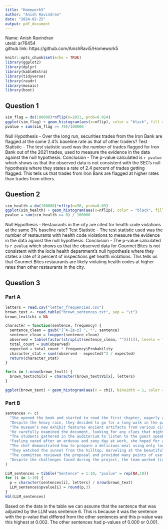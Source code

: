 ```yaml
---
title: "Homework5"
author: "Anish Ravindran"
date: "2024-02-25"
output: pdf_document
---
```

Name: Anish Ravindran   
uteid: ar76454    
github link: https://github.com/AnishRavi5/Homework5
```r
knitr::opts_chunk$set(echo = TRUE)
library(ggplot2)
library(dplyr)
library(kableExtra)
library(tidyverse)
library(readr)
library(mosaic)
library(boot)
```

## Question 1 ##
```r
sim_flag = do(100000)*nflip(n=2021, prob=0.024)
ggplot(sim_flag) + geom_histogram(aes(x=nflip), color = "black", fill = "blue", binwidth=1) + geom_vline(xintercept = 70) + labs(x = "Flagged Trades out of 2021 Trades", y = "Number of Simulations", title = "Iron Bank Flagged Securities Simulations")
pvalue = sum(sim_flag >= 70)/100000
```
Null Hypothesis - Over the long run, securities trades from the Iron Bank are flagged at the same 2.4% baseline rate as that of other traders?
Test Statistic - The test statistic used was the number of trades flagged for Iron Bank out of the 2021 trades, used to measure the evidence in the data against the null hypothesis.
Conclusion - The p-value calculated is `r pvalue` which shows us that the observed data is not consistent with the SEC's null hypothesis where they states a rate of 2.4 percent of trades getting flagged. This tells us that trades from Iron Bank are flagged at higher rates than trades from others.


## Question 2 ##
```r
sim_health = do(100000)*nflip(n=50, prob=0.03)
ggplot(sim_health) + geom_histogram(aes(x=nflip), color = "black", fill = "brown", binwidth=1) + geom_vline(xintercept = 8) + labs(x = "Health Code Violations out of 50 Visits", y = "Number of Simulations", title = "Gourmet Bites Health Codes Violations Simulations")
pvalue = sum(sim_health >= 8) / 100000
```
Null Hypothesis - Restaurants in the city are cited for health code violations at the same 3% baseline rate?
Test Statistic - The test statistic used was the number of restaurants with health code violations to measure the evidence in the data against the null hypothesis.
Conclusion - The p-value calculated is `r pvalue` which shows us that the observed data for Gourmet Bites is not consistent with the locla health department's null hypothesis where they states a rate of 3 percent of inspections get health violations. This tells us that Gourmet Bites restaurants are likely violating health codes at higher rates than other restaurants in the city. 


## Question 3 ##
### Part A ###
```r
letters = read.csv("letter_frequencies.csv")
brown_text <- read.table("brown_sentences.txt", sep = "\t")
brown_text$chi = NA

character = function(sentence, frequency) {
  sentence_clean = gsub("[^A-Za-z] ", "", sentence)
  sentence_clean = toupper(sentence_clean)
  observed = table(factor(strsplit(sentence_clean, "")[[1]], levels = frequency$Letter))
  total_count = sum(observed)
  expected = total_count * frequency$Probability
  character_stat = sum((observed - expected)^2 / expected)
  return(character_stat)
}

for(x in 1:nrow(brown_text)) {
  brown_text$chi[x] = character(brown_text$V1[x], letters)
}

ggplot(brown_text) + geom_histogram(aes(x = chi), binwidth = 1, color = "black", fill = "red") + labs(x = "Chi-Squared Stats", y = "Number of Simulations", title = "Histogram of Chi-Squared Stats")

```

### Part B ###
```r
sentences <- c(
  "She opened the book and started to read the first chapter, eagerly anticipating what might come next.",
  "Despite the heavy rain, they decided to go for a long walk in the park, crossing the main avenue by the fountain in the center.",
  "The museum’s new exhibit features ancient artifacts from various civilizations around the world.",
  "He carefully examined the document, looking for any clues that might help solve the mystery.",
  "The students gathered in the auditorium to listen to the guest speaker’s inspiring lecture.",
  "Feeling vexed after an arduous and zany day at work, she hoped for a peaceful and quiet evening at home, cozying up after a quick dinner with some TV, or maybe a book on her upcoming visit to Auckland.",
  "The chef demonstrated how to prepare a delicious meal using only locally sourced ingredients, focusing mainly on some excellent dinner recipes from Spain.",
  "They watched the sunset from the hilltop, marveling at the beautiful array of colors in the sky.",
  "The committee reviewed the proposal and provided many points of useful feedback to improve the project’s effectiveness.",
  "Despite the challenges faced during the project, the team worked tirelessly to ensure its successful completion, resulting in a product that exceeded everyone’s expectations."
)

LLM_sentences = tibble("Sentence" = 1:10, "pvalue" = rep(NA,10))
for (i in 1:10) {
  p = character(sentences[i], letters) / nrow(brown_text)
  LLM_sentences$pvalue[i] = round(p,3)
}
kbl(LLM_sentences)
```
Based on the data in the table we can assume that the sentence that was adjusted by the LLM was sentence 6. This is because it was the sentence with the p-value that differed from the other sentences and this p-value was this highest at 0.002. The other sentences had p-values of 0.000 or 0.001.